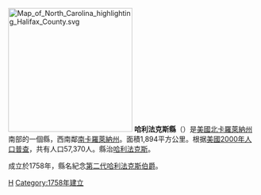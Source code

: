 {{Unreferenced|time=2021-06-19T12:14:30+00:00}}
{{noteTA
|T=zh-hans:哈利法克斯县 (北卡罗来纳州);zh-hk:哈利法克斯縣 (北卡羅萊納州);zh-tw:哈利法克斯郡 (北卡羅萊納州);
}}

[[File:Map_of_North_Carolina_highlighting_Halifax_County.svg|250px]]
'''哈利法克斯縣'''（{{lang-en|Halifax County}}）是[[美國|美國]][[北卡羅萊納州|北卡羅萊納州]]南部的一個縣，西南鄰[[南卡羅萊納州|南卡羅萊納州]]。面積1,894平方公里。根据[[美國2000年人口普查|美國2000年人口普查]]，共有人口57,370人。縣治[[哈利法克斯_(北卡羅萊納州)|哈利法克斯]]。

成立於1758年，縣名紀念[[第二代哈利法克斯伯爵|第二代哈利法克斯伯爵]]。
{{NorthCarolina-stub}}

{{North Carolina}}
{{Authority Control}}
[[Category:北卡羅萊納州行政區劃|H]]
[[Category:1758年建立|Category:1758年建立]]